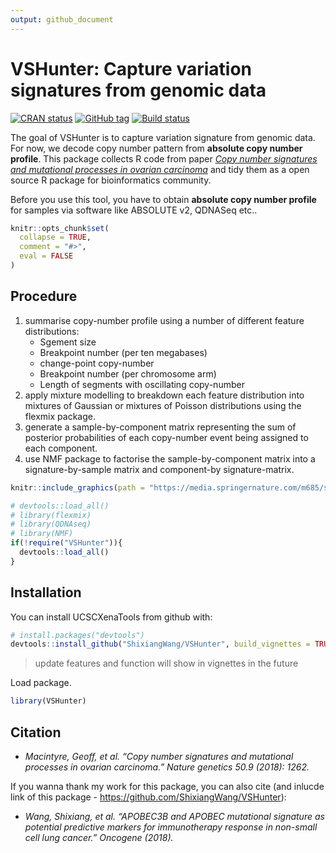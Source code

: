 ```yaml
---
output: github_document
---
```


<!-- README.md is generated from README.Rmd. Please edit that file -->

# VSHunter: Capture variation signatures from genomic data

[![CRAN status](https://www.r-pkg.org/badges/version/VSHunter)](https://cran.r-project.org/package=VSHunter) [![GitHub tag](https://img.shields.io/github/tag/ShixiangWang/VSHunter.svg?label=Github)](https://github.com/ShixiangWang/VSHunter) [![Build status](https://ci.appveyor.com/api/projects/status/2n62nnwl8u2dpmc5/branch/master?svg=true)](https://ci.appveyor.com/project/ShixiangWang/vshunter/branch/master)

The goal of VSHunter is to capture variation signature from genomic data. For now, we decode copy number pattern from **absolute copy number profile**. This package collects R code from paper _[Copy number signatures and mutational processes in ovarian carcinoma](https://www.nature.com/articles/s41588-018-0179-8)_ and tidy them as a open source R package for bioinformatics community.

Before you use this tool, you have to obtain **absolute copy number profile** for samples via software like ABSOLUTE v2, QDNASeq etc..

```r
knitr::opts_chunk$set(
  collapse = TRUE,
  comment = "#>",
  eval = FALSE
)
```

## Procedure

1. summarise copy-number profile using a number of different feature distributions:
    * Sgement size
    * Breakpoint number (per ten megabases)
    * change-point copy-number
    * Breakpoint number (per chromosome arm)
    * Length of segments with oscillating copy-number
2. apply mixture modelling to breakdown each feature distribution into mixtures of Gaussian or mixtures of Poisson distributions using the flexmix package.
3. generate a sample-by-component matrix representing the sum of posterior probabilities of each copy-number event being assigned to each component.
4. use NMF package to factorise the sample-by-component matrix into a signature-by-sample matrix and component-by signature-matrix.

```r
knitr::include_graphics(path = "https://media.springernature.com/m685/springer-static/image/art%3A10.1038%2Fs41588-018-0179-8/MediaObjects/41588_2018_179_Fig1_HTML.png")
```

```r
# devtools::load_all()
# library(flexmix)
# library(QDNAseq)
# library(NMF)
if(!require("VSHunter")){
  devtools::load_all()
}
```

## Installation


You can install UCSCXenaTools from github with:

```r
# install.packages("devtools")
devtools::install_github("ShixiangWang/VSHunter", build_vignettes = TRUE)
```


> update features and function will show in vignettes in the future

Load package.

```r
library(VSHunter)
```



## Citation

* _Macintyre, Geoff, et al. "Copy number signatures and mutational processes in ovarian carcinoma." Nature genetics 50.9 (2018): 1262._

If you wanna thank my work for this package, you can also cite (and inlucde link of this package - <https://github.com/ShixiangWang/VSHunter>):

* _Wang, Shixiang, et al. "APOBEC3B and APOBEC mutational signature as potential predictive markers for immunotherapy response in non-small cell lung cancer." Oncogene (2018)._
